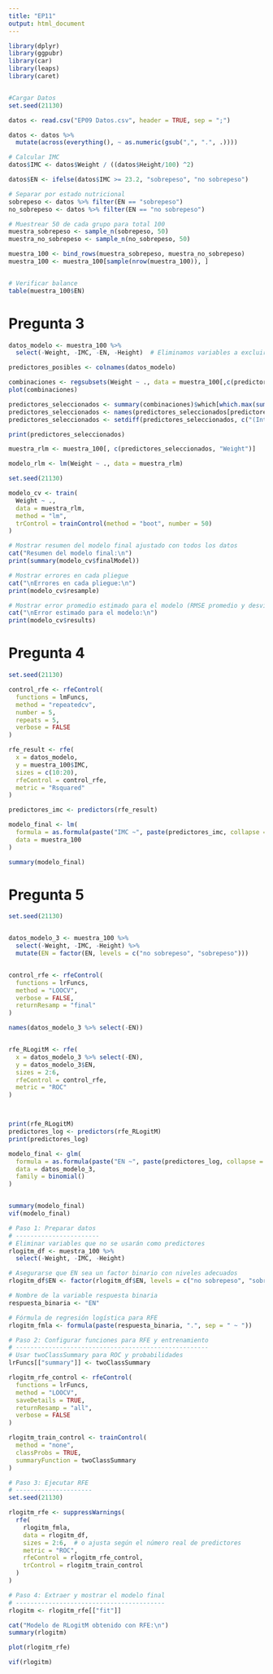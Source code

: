 ```yaml
---
title: "EP11"
output: html_document
---
```


```r
library(dplyr)
library(ggpubr)
library(car)
library(leaps)
library(caret)


#Cargar Datos
set.seed(21130)

datos <- read.csv("EP09 Datos.csv", header = TRUE, sep = ";")

datos <- datos %>%
  mutate(across(everything(), ~ as.numeric(gsub(",", ".", .))))

# Calcular IMC
datos$IMC <- datos$Weight / ((datos$Height/100) ^2)

datos$EN <- ifelse(datos$IMC >= 23.2, "sobrepeso", "no sobrepeso")

```

```r
# Separar por estado nutricional
sobrepeso <- datos %>% filter(EN == "sobrepeso")
no_sobrepeso <- datos %>% filter(EN == "no sobrepeso")

# Muestrear 50 de cada grupo para total 100
muestra_sobrepeso <- sample_n(sobrepeso, 50)
muestra_no_sobrepeso <- sample_n(no_sobrepeso, 50)

muestra_100 <- bind_rows(muestra_sobrepeso, muestra_no_sobrepeso)
muestra_100 <- muestra_100[sample(nrow(muestra_100)), ]


# Verificar balance
table(muestra_100$EN)
```
# Pregunta 3
```r
datos_modelo <- muestra_100 %>%
  select(-Weight, -IMC, -EN, -Height)  # Eliminamos variables a excluir

predictores_posibles <- colnames(datos_modelo)

combinaciones <- regsubsets(Weight ~ ., data = muestra_100[,c(predictores_posibles, "Weight")], nvmax = 8, method = "exhaustive")
plot(combinaciones)

predictores_seleccionados <- summary(combinaciones)$which[which.max(summary(combinaciones)$adjr2), ]
predictores_seleccionados <- names(predictores_seleccionados[predictores_seleccionados == TRUE])
predictores_seleccionados <- setdiff(predictores_seleccionados, c("(Intercept)", "Weight"))

print(predictores_seleccionados)

muestra_rlm <- muestra_100[, c(predictores_seleccionados, "Weight")]

modelo_rlm <- lm(Weight ~ ., data = muestra_rlm)
```

```r
set.seed(21130)

modelo_cv <- train(
  Weight ~ .,
  data = muestra_rlm,
  method = "lm",
  trControl = trainControl(method = "boot", number = 50)
)

```

```r
# Mostrar resumen del modelo final ajustado con todos los datos
cat("Resumen del modelo final:\n")
print(summary(modelo_cv$finalModel))

# Mostrar errores en cada pliegue
cat("\nErrores en cada pliegue:\n")
print(modelo_cv$resample)

# Mostrar error promedio estimado para el modelo (RMSE promedio y desviación)
cat("\nError estimado para el modelo:\n")
print(modelo_cv$results)
```
# Pregunta 4
```r
set.seed(21130)

control_rfe <- rfeControl(
  functions = lmFuncs,
  method = "repeatedcv",
  number = 5,
  repeats = 5,
  verbose = FALSE
)

rfe_result <- rfe(
  x = datos_modelo,
  y = muestra_100$IMC,
  sizes = c(10:20),
  rfeControl = control_rfe,
  metric = "Rsquared"
)

predictores_imc <- predictors(rfe_result)

modelo_final <- lm(
  formula = as.formula(paste("IMC ~", paste(predictores_imc, collapse = " + "))),
  data = muestra_100
)

summary(modelo_final)
```


# Pregunta 5
```r
set.seed(21130)


datos_modelo_3 <- muestra_100 %>%
  select(-Weight, -IMC, -Height) %>%
  mutate(EN = factor(EN, levels = c("no sobrepeso", "sobrepeso")))


control_rfe <- rfeControl(
  functions = lrFuncs,
  method = "LOOCV",
  verbose = FALSE,
  returnResamp = "final"
)

names(datos_modelo_3 %>% select(-EN))


rfe_RLogitM <- rfe(
  x = datos_modelo_3 %>% select(-EN),
  y = datos_modelo_3$EN,
  sizes = 2:6,
  rfeControl = control_rfe,
  metric = "ROC"
)



print(rfe_RLogitM)
predictores_log <- predictors(rfe_RLogitM)
print(predictores_log)
```

```r
modelo_final <- glm(
  formula = as.formula(paste("EN ~", paste(predictores_log, collapse = " + "))),
  data = datos_modelo_3,
  family = binomial()
)


summary(modelo_final)
vif(modelo_final)

```




```r
# Paso 1: Preparar datos
# -----------------------
# Eliminar variables que no se usarán como predictores
rlogitm_df <- muestra_100 %>%
  select(-Weight, -IMC, -Height)

# Asegurarse que EN sea un factor binario con niveles adecuados
rlogitm_df$EN <- factor(rlogitm_df$EN, levels = c("no sobrepeso", "sobrepeso"))

# Nombre de la variable respuesta binaria
respuesta_binaria <- "EN"

# Fórmula de regresión logística para RFE
rlogitm_fmla <- formula(paste(respuesta_binaria, ".", sep = " ~ "))

# Paso 2: Configurar funciones para RFE y entrenamiento
# -----------------------------------------------------
# Usar twoClassSummary para ROC y probabilidades
lrFuncs[["summary"]] <- twoClassSummary

rlogitm_rfe_control <- rfeControl(
  functions = lrFuncs,
  method = "LOOCV",
  saveDetails = TRUE,
  returnResamp = "all",
  verbose = FALSE
)

rlogitm_train_control <- trainControl(
  method = "none",
  classProbs = TRUE,
  summaryFunction = twoClassSummary
)

# Paso 3: Ejecutar RFE
# ---------------------
set.seed(21130)

rlogitm_rfe <- suppressWarnings(
  rfe(
    rlogitm_fmla,
    data = rlogitm_df,
    sizes = 2:6,  # o ajusta según el número real de predictores
    metric = "ROC",
    rfeControl = rlogitm_rfe_control,
    trControl = rlogitm_train_control
  )
)

# Paso 4: Extraer y mostrar el modelo final
# -----------------------------------------
rlogitm <- rlogitm_rfe[["fit"]]

cat("Modelo de RLogitM obtenido con RFE:\n")
summary(rlogitm)

plot(rlogitm_rfe)


```
```r
vif(rlogitm)

```























